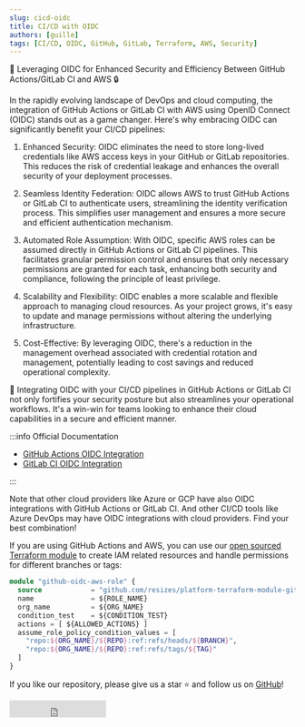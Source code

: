 ```yaml
---
slug: cicd-oidc
title: CI/CD with OIDC
authors: [guille]
tags: [CI/CD, OIDC, GitHub, GitLab, Terraform, AWS, Security]
---
```


🚀 Leveraging OIDC for Enhanced Security and Efficiency Between GitHub Actions/GitLab CI and AWS 🔒

In the rapidly evolving landscape of DevOps and cloud computing, the integration of GitHub Actions or GitLab CI with AWS using OpenID Connect (OIDC) stands out as a game changer. Here's why embracing OIDC can significantly benefit your CI/CD pipelines:

1. Enhanced Security: OIDC eliminates the need to store long-lived credentials like AWS access keys in your GitHub or GitLab repositories. This reduces the risk of credential leakage and enhances the overall security of your deployment processes.

2. Seamless Identity Federation: OIDC allows AWS to trust GitHub Actions or GitLab CI to authenticate users, streamlining the identity verification process. This simplifies user management and ensures a more secure and efficient authentication mechanism.

3. Automated Role Assumption: With OIDC, specific AWS roles can be assumed directly in GitHub Actions or GitLab CI pipelines. This facilitates granular permission control and ensures that only necessary permissions are granted for each task, enhancing both security and compliance, following the principle of least privilege.

4. Scalability and Flexibility: OIDC enables a more scalable and flexible approach to managing cloud resources. As your project grows, it's easy to update and manage permissions without altering the underlying infrastructure.

5. Cost-Effective: By leveraging OIDC, there's a reduction in the management overhead associated with credential rotation and management, potentially leading to cost savings and reduced operational complexity.

🔗 Integrating OIDC with your CI/CD pipelines in GitHub Actions or GitLab CI not only fortifies your security posture but also streamlines your operational workflows. It's a win-win for teams looking to enhance their cloud capabilities in a secure and efficient manner.

:::info Official Documentation

- [GitHub Actions OIDC Integration](https://docs.github.com/en/actions/deployment/security-hardening-your-deployments/configuring-openid-connect-in-amazon-web-services)
- [GitLab CI OIDC Integration](https://docs.gitlab.com/ee/ci/cloud_services/aws)

:::

Note that other cloud providers like Azure or GCP have also OIDC integrations with GitHub Actions or GitLab CI. And other CI/CD tools like Azure DevOps may have OIDC integrations with cloud providers. Find your best combination!

If you are using GitHub Actions and AWS, you can use our [open sourced Terraform module](https://github.com/resizes/platform-terraform-module-github-oidc-aws-role) to create IAM related resources and handle permissions for different branches or tags:

```terraform
module "github-oidc-aws-role" {
  source            = "github.com/resizes/platform-terraform-module-github-oidc-aws-role?ref=main"
  name              = ${ROLE_NAME}
  org_name          = ${ORG_NAME}
  condition_test    = ${CONDITION_TEST}
  actions = [ ${ALLOWED_ACTIONS} ]
  assume_role_policy_condition_values = [
    "repo:${ORG_NAME}/${REPO}:ref:refs/heads/${BRANCH}",
    "repo:${ORG_NAME}/${REPO}:ref:refs/tags/${TAG}"
  ]
}
```

If you like our repository, please give us a star ⭐️ and follow us on [GitHub](httos://github.com/resizes)!

<iframe src="https://ghbtns.com/github-btn.html?org=resizes&repo=platform-terraform-module-github-oidc-aws-role&type=star&count=true&size=large" frameborder="0" scrolling="0" width="170" height="30" title="GitHub"></iframe>